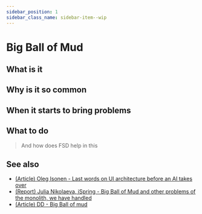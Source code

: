 ```yaml
---
sidebar_position: 1
sidebar_class_name: sidebar-item--wip
---
```



# Big Ball of Mud

<WIP ticket="258" />

## What is it

## Why is it so common

## When it starts to bring problems

## What to do

> And how does FSD help in this

## See also

- [(Article) Oleg Isonen - Last words on UI architecture before an AI takes over](https://oleg008.medium.com/last-words-on-ui-architecture-before-an-ai-takes-over-468c78f18f0d)
- [(Report) Julia Nikolaeva, iSpring - Big Ball of Mud and other problems of the monolith, we have handled](http://youtu.be/gna4Ynz1YNI)
- [(Article) DD - Big Ball of mud](https://thedomaindrivendesign.io/big-ball-of-mud/)
